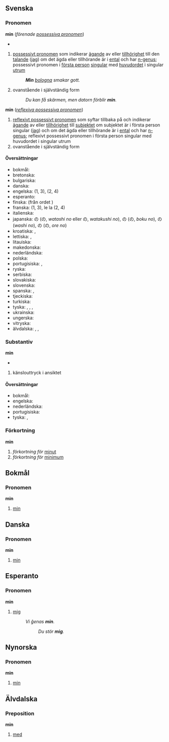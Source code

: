 {{se även|mín|min.|Min}}

==Svenska==
===Pronomen===
{{sv-pron-pers}}
'''min''' (''förenade [[possessiva pronomen]]'')
*{{uttal|sv|ipa=mɪn}}
#{{tagg|kat=possessiva pronomen}}[[possessivt pronomen]] som indikerar [[ägande]] av eller [[tillhörighet]] till den [[talande]] ([[jag]]) om det ägda eller tillhörande är i [[ental]] och har [[n-genus]]; possessivt pronomen i [[första person]] [[singular]] med [[huvudord]]et i singular [[utrum]]
#:'''''Min''' [[bologna]] smakar gott.''
#ovanstående i självständig form
#:''Du kan få skärmen, men datorn förblir '''min'''.''
'''min''' (''[[reflexiva possessiva pronomen]]'')
#[[reflexivt possessivt pronomen]] som syftar tillbaka på och indikerar [[ägande]] av eller [[tillhörighet]] till [[subjekt]]et om subjektet är i första person singular ([[jag]]) och om det ägda eller tillhörande är i [[ental]] och har [[n-genus]]; reflexivt possessivt pronomen i första person singular med huvudordet i singular utrum
#ovanstående i självständig form
:{{avgränsare}}
:{{besläktade ord|[[mitt]], [[mina]]}}
:{{etymologi|Fornnordiska ''[[mínn]]'', av urgermanska *''mīnaz'' (varav även engelska ''[[mine]]'', tyska ''[[mein]]'', etc.), av urindoeuropeiska *''meino''-, från *''mei'' (lokativ av *''me''-, "mig") och *-''no''- (adjektivsuffix).}}

====Översättningar====
{{ö-topp}}
*bokmål: {{ö+|no|min}}
*bretonska: {{ö+|br|ma}}
*bulgariska: {{ö+|bg|мой}}
*danska: {{ö+|da|min}}
*engelska: {{ö+|en|my}} (1, 3), {{ö+|en|mine}} (2, 4)
*esperanto: {{ö+|eo|mia}}
*finska: {{ö+|fi|minun}} (från ordet {{ö+|fi|minä}})
*franska: {{ö+|fr|mon|m}} {{ö+|fr|ma|f}} (1, 3), le {{ö+|fr|mien|m}} la {{ö+|fr|mienne|f}} (2, 4)
*italienska: {{ö+|it|mio}}
*japanska: {{ö+|ja|私}}の ({{ö+|ja|わたし}}の, ''watashi no'' eller {{ö+|ja|わたくし}}の, ''watakushi no''), {{ö+|ja|僕}}の ({{ö+|ja|ぼく}}の, ''boku no''), {{ö+|ja|わし}}の (''washi no''), {{ö+|ja|俺}}の ({{ö|ja|おれ}}の, ''ore no'')
*kroatiska: {{ö+|hr|moj|m}}, {{ö|hr|moja|f}}
*lettiska: {{ö|lv|mans}}, {{ö|lv|manējs}}
*litauiska: {{ö+|lt|mano}}
*makedonska: {{ö|mk|мој}}
*nederländska: {{ö+|nl|mijn}}
*polska: {{ö+|pl|mój}}
*portugisiska: {{ö+|pt|meu}}, {{ö+|pt|minha}}
*ryska: {{ö+|ru|мой}}
*serbiska: {{ö+|sr|мој}}
*slovakiska: {{ö+|sk|môj}}
*slovenska: {{ö+|sl|moj}}
*spanska: {{ö+|es|mío}}, {{ö+|es|mi}}
*tjeckiska: {{ö+|cs|můj}}
*turkiska: {{ö+|tr|benim}}
*tyska: {{ö+|de|mein}}, {{ö+|de|meine}}, {{ö+|de|meinen}}, {{ö+|de|meiner}}
*ukrainska: {{ö+|uk|мій}}
*ungerska: {{ö|hu|-m}}
*vitryska: {{ö|be|мой}}
*älvdalska: {{ö|ovd|menn|m}}, {{ö|ovd|mąi|f}}, {{ö|ovd|mett|n}}
{{ö-botten}}

===Substantiv===
{{sv-subst-n-er}}
'''min'''
*{{uttal|sv|ipa=miːn}}
#känslouttryck i ansiktet
#:{{etymologi|I svenskan sedan 1631, från franska ''[[mine]]'' (varav även tyska ''[[Miene]]'', engelska ''[[mien]]''), av bretonskans ''min'', "mun", "näbb", "nos"}}
#:{{sammansättningar|[[kännarmin]], [[minspel]]}}
#:{{fraser|[[hålla god min]]}}
#:{{seäven|[[grimas]]}}

====Översättningar====
{{ö-topp|känslouttryck i ansiktet}}
*bokmål: {{ö+|no|mine|mf}}
*engelska: {{ö+|en|facial expression}}
*nederländska: {{ö|nl|gelaatsuitdrukking|f}}
*portugisiska: {{ö|pt|expressão facial}}
*tyska: {{ö+|de|Miene|f}}, {{ö+|de|Gesichtsausdruck|m}}
{{ö-botten}}

===Förkortning===
{{förkortning|sv}}
'''min'''
#''förkortning för'' [[minut]]
#''förkortning för'' [[minimum]]

==Bokmål==
===Pronomen===
{{no-pron-pers}}
'''min'''
#[[#Svenska|min]]

==Danska==
===Pronomen===
{{da-pron-pers}}
'''min'''
#[[#Svenska|min]]

==Esperanto==
===Pronomen===
{{pron|eo}}
'''min'''
#[[mig]]
#:''Vi ĝenas '''min'''.''
#::''Du stör '''mig'''.''
#:{{besläktade ord|[[mi]]}}

==Nynorska==
===Pronomen===
{{nn-pron-pers}}
'''min'''
#[[#Svenska|min]]

==Älvdalska==
===Preposition===
{{prep|ovd}}
'''min'''
#[[med]]

